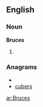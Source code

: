 ==English==

===Noun===
'''Bruces'''

# {{plural of|[[Bruce]]}}

===Anagrams===
* {{alphagram|bcersu}}
* [[cubers#English|cubers]]


[[ar:Bruces]]